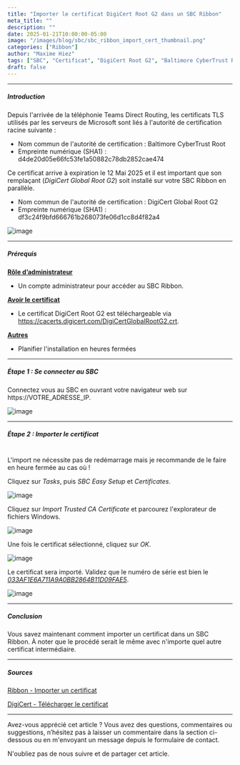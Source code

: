 ```yaml
---
title: "Importer le certificat DigiCert Root G2 dans un SBC Ribbon"
meta_title: ""
description: ""
date: 2025-01-21T10:00:00-05:00
image: "/images/blog/sbc/sbc_ribbon_import_cert_thumbnail.png"
categories: ["Ribbon"]
author: "Maxime Hiez"
tags: ["SBC", "Certificat", "DigiCert Root G2", "Baltimore CyberTrust Root"]
draft: false
---
```

---

##### Introduction
Depuis l'arrivée de la téléphonie Teams Direct Routing, les certificats TLS utilisés par les serveurs de Microsoft sont liés à l'autorité de certification racine suivante :
- Nom commun de l'autorité de certification : Baltimore CyberTrust Root
- Empreinte numérique (SHA1) : d4de20d05e66fc53fe1a50882c78db2852cae474

Ce certificat arrive à expiration le 12 Mai 2025 et il est important que son remplaçant (*DigiCert Global Root G2*) soit installé sur votre SBC Ribbon en parallèle.
- Nom commun de l'autorité de certification : DigiCert Global Root G2
- Empreinte numérique (SHA1) : df3c24f9bfd666761b268073fe06d1cc8d4f82a4

![image](/images/blog/sbc/sbc_import_cert_000.png)

---

##### Prérequis
**<u>Rôle d’administrateur</u>**
- Un compte administrateur pour accéder au SBC Ribbon.

**<u>Avoir le certificat</u>**
- Le certificat DigiCert Root G2 est téléchargeable via https://cacerts.digicert.com/DigiCertGlobalRootG2.crt.

**<u>Autres</u>**
- Planifier l'installation en heures fermées

---

##### Étape 1 : Se connecter au SBC
Connectez vous au SBC en ouvrant votre navigateur web sur https://VOTRE_ADRESSE_IP.

![image](/images/blog/sbc/sbc_ribbon_import_cert_000.png)

---

##### Étape 2 : Importer le certificat <br/><br/>
<Notice type="info">L'import ne nécessite pas de redémarrage mais je recommande de le faire en heure fermée au cas où !</Notice>

Cliquez sur *Tasks*, puis *SBC Easy Setup* et *Certificates*.

![image](/images/blog/sbc/sbc_ribbon_import_cert_001.png)

Cliquez sur *Import Trusted CA Certificate* et parcourez l'explorateur de fichiers Windows.

![image](/images/blog/sbc/sbc_ribbon_import_cert_002.png)

Une fois le certificat sélectionné, cliquez sur *OK*.

![image](/images/blog/sbc/sbc_ribbon_import_cert_003.png)

Le certificat sera importé. Validez que le numéro de série est bien le *<u>033AF1E6A711A9A0BB2864B11D09FAE5</u>*.

![image](/images/blog/sbc/sbc_ribbon_import_cert_004.png)

---

##### Conclusion
Vous savez maintenant comment importer un certificat dans un SBC Ribbon. À noter que le procédé serait le même avec n'importe quel autre certificat intermédiaire.

---

##### Sources
[Ribbon - Importer un certificat](https://publicdoc.rbbn.com/display/UXDOC81/Importing+SBC+Edge+Supplementary+Certificates)

[DigiCert - Télécharger le certificat](https://cacerts.digicert.com/DigiCertGlobalRootG2.crt)

---


Avez-vous apprécié cet article ? Vous avez des questions, commentaires ou suggestions, n’hésitez pas à laisser un commentaire dans la section ci-dessous ou en m'envoyant un message depuis le formulaire de contact.

N'oubliez pas de nous suivre et de partager cet article.